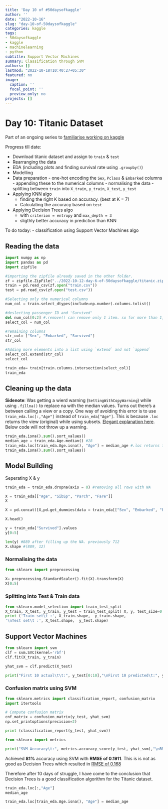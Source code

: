 ```yaml
---
title: 'Day 10 of #50daysofkaggle'
author: ''
date: "2022-10-16"
slug: "day-10-of-50daysofkaggle"
categories: kaggle
tags:
- 50daysofkaggle
- kaggle
- machinelearning
- python
subtitle: Support Vector Machines
summary: Classification through SVM
authors: []
lastmod: "2022-10-18T10:40:27+05:30"
featured: no
image:
  caption: ''
  focal_point: ''
  preview_only: no
projects: []
---
```

# Day 10: Titanic Dataset


Part of an ongoing series to [familiarise working on kaggle](https://www.ds-ramakant.com/tag/50daysofkaggle/)

Progress till date:

-   Download titanic dataset and assign to `train` & `test`
-   Rearranging the data
-   EDA (including plots and finding survival rate using `.groupby()`)
-   Modelling
  -  Data preparation
    -  one-hot encoding the `Sex`, `Pclass` & `Embarked` columns
    -  appending these to the numerical columns
    -  normalising the data
    -  splitting between `train` into `X_train`, `y_train`, `X_test`, `y_test`
  - Applying KNN algo
    -  finding the right K based on accuracy. (best at K = 7)
    -  Calculating the accuracy based on `test`
  - Applying Decision Trees algo
    -  with `criterion = entropy` and `max_depth = 3` 
    -  sligthly better accuracy in prediction than KNN
    
To do today:
- classification using Support Vector Machines algo

## Reading the data
```python
import numpy as np
import pandas as pd
import zipfile

#importing the zipfile already saved in the other folder. 
zf = zipfile.ZipFile("../2022-10-12-day-6-of-50daysofkaggle/titanic.zip")
train = pd.read_csv(zf.open("train.csv"))
test = pd.read_csv(zf.open("test.csv"))

#Selecting only the numerical columns
num_col = train.select_dtypes(include=np.number).columns.tolist()

#deslecting passenger ID and 'Survived' 
del num_col[0:2] #.remove() can remove only 1 item. so for more than 1, use for loop 
select_col = num_col

#remaining columns
str_col= ["Sex", "Embarked", "Survived"]
str_col

#Adding more elements into a list using `extend` and not `append`
select_col.extend(str_col)
select_col

train_eda= train[train.columns.intersection(select_col)]
train_eda
```


  
## Cleaning up the data

**Sidenote**: Was getting a wierd warning (`SettingWithCopyWarning`) while using `.fillna()` to replace na with the median values. Turns out there's a between calling a view or a copy. One way of avoiding this error is to use `train_eda.loc[:,"Age"]` instead of `train_eda["Age"]`. This is because `.loc` returns the view (original) while using subsets. [Elegant explanation here](https://stackoverflow.com/a/54914752/7938068 "Stockoverflow solution"). Below code will not throw up a warning. 
```python
train_eda.isna().sum().sort_values()
median_age = train_eda.Age.median() #28
train_eda.loc[train_eda.Age.isna(), "Age"] = median_age #.loc returns the view and doesn't throw warning msg
train_eda.isna().sum().sort_values()
```

## Model Building
Seperating X & y
```python
train_eda = train_eda.dropna(axis = 0) #removing all rows with NA

X = train_eda[["Age", "SibSp", "Parch", "Fare"]]
X

X = pd.concat([X,pd.get_dummies(data = train_eda[["Sex", "Embarked", "Pclass"]], columns = ["Sex", "Embarked", "Pclass"])], axis = 1)

X.head()

y = train_eda["Survived"].values
y[0:5]

len(y) #889 after filling up the NA. previously 712
X.shape #(889, 12)

```
### Normalising the data

```python
from sklearn import preprocessing

X= preprocessing.StandardScaler().fit(X).transform(X)
X[0:5]
```

### Splitting into Test & Train data

```python

from sklearn.model_selection import train_test_split
X_train, X_test, y_train, y_test = train_test_split( X, y, test_size=0.2, random_state=4)
print ('Train set\t :', X_train.shape,  y_train.shape,
'\nTest set\t :', X_test.shape,  y_test.shape)


```

## Support Vector Machines

```python
from sklearn import svm
clf = svm.SVC(kernel='rbf')
clf.fit(X_train, y_train) 

yhat_svm = clf.predict(X_test)

print("First 10 actual\t\t:", y_test[0:10],"\nFirst 10 predicted\t:", yhat_svm[0:10])

```
### Confusion matrix using SVM

```python
from sklearn.metrics import classification_report, confusion_matrix
import itertools

# Compute confusion matrix
cnf_matrix = confusion_matrix(y_test, yhat_svm)
np.set_printoptions(precision=2)

print (classification_report(y_test, yhat_svm))
```


```python
from sklearn import metrics

print("SVM Accuracy\t:", metrics.accuracy_score(y_test, yhat_svm),"\nRMSE\t\t:", metrics.mean_squared_error(y_test,yhat_svm),"\nNormalised RMSE\t:", metrics.mean_squared_error(y_test,yhat_svm)/np.std(y_test))
```
Achieved **81%** accuracy using SVM with **RMSE of 0.1911**. This is is not as good as Decision Trees which resulted in [RMSE of 0.168](https://www.ds-ramakant.com/post/day-8-of-kaggle/)

Therefore after 10 days of struggle, I have come to the conclusion that Decision Trees is a good classification algorithm for the Titanic dataset. 

```python
train_eda.loc[:,"Age"]
median_age

train_eda.loc[train_eda.Age.isna(), "Age"] = median_age

```

